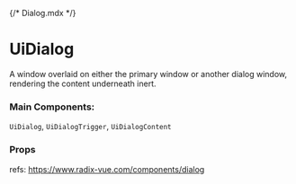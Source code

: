 {/* Dialog.mdx */}


<Meta of={DialogStories} name="Docs" />

# UiDialog

A window overlaid on either the primary window or another dialog window, rendering the content underneath inert.

### Main Components:

`UiDialog`, `UiDialogTrigger`, `UiDialogContent`

<Canvas of={DialogStories.DefaultDialog} />

### Props

refs: https://www.radix-vue.com/components/dialog
